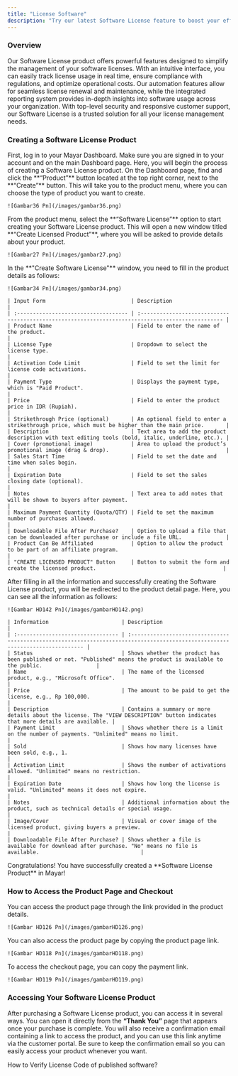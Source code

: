 ```yaml
---
title: "License Software"
description: "Try our latest Software License feature to boost your efficiency and productivity today!"
---
```


### Overview

Our Software License product offers powerful features designed to simplify the management of your software licenses. With an intuitive interface, you can easily track license usage in real time, ensure compliance with regulations, and optimize operational costs. Our automation features allow for seamless license renewal and maintenance, while the integrated reporting system provides in-depth insights into software usage across your organization. With top-level security and responsive customer support, our Software License is a trusted solution for all your license management needs.

### Creating a Software License Product

<Steps>
  <Step title="Log in to Dashboard">
    First, log in to your Mayar Dashboard. Make sure you are signed in to your account and on the main Dashboard page. Here, you will begin the process of creating a Software License product.
  </Step>
  <Step title="Access Product Menu">
    On the Dashboard page, find and click the **“Product”** button located at the top right corner, next to the **“Create”** button. This will take you to the product menu, where you can choose the type of product you want to create.

    ![Gambar36 Pn](/images/gambar36.png)
  </Step>
  <Step title="Select Software License Option">
    From the product menu, select the **“Software License”** option to start creating your Software License product. This will open a new window titled **“Create Licensed Product”**, where you will be asked to provide details about your product.

    ![Gambar27 Pn](/images/gambar27.png)
  </Step>
  <Step title="Fill in Product Details">
    In the **"Create Software License"** window, you need to fill in the product details as follows:

    ![Gambar34 Pn](/images/gambar34.png)

    | Input Form                           | Description                                                                                       |
    | :----------------------------------- | :------------------------------------------------------------------------------------------------ |
    | Product Name                         | Field to enter the name of the product.                                                           |
    | License Type                         | Dropdown to select the license type.                                                              |
    | Activation Code Limit                | Field to set the limit for license code activations.                                              |
    | Payment Type                         | Displays the payment type, which is "Paid Product".                                               |
    | Price                                | Field to enter the product price in IDR (Rupiah).                                                 |
    | Strikethrough Price (optional)       | An optional field to enter a strikethrough price, which must be higher than the main price.       |
    | Description                          | Text area to add the product description with text editing tools (bold, italic, underline, etc.). |
    | Cover (promotional image)            | Area to upload the product’s promotional image (drag & drop).                                     |
    | Sales Start Time                     | Field to set the date and time when sales begin.                                                  |
    | Expiration Date                      | Field to set the sales closing date (optional).                                                   |
    | Notes                                | Text area to add notes that will be shown to buyers after payment.                                |
    | Maximum Payment Quantity (Quota/QTY) | Field to set the maximum number of purchases allowed.                                             |
    | Downloadable File After Purchase?    | Option to upload a file that can be downloaded after purchase or include a file URL.              |
    | Product Can Be Affiliated            | Option to allow the product to be part of an affiliate program.                                   |
    | "CREATE LICENSED PRODUCT" Button     | Button to submit the form and create the licensed product.                                        |
  </Step>
  <Step title="View Product Details Page">
    After filling in all the information and successfully creating the Software License product, you will be redirected to the product detail page. Here, you can see all the information as follows:

    ![Gambar HD142 Pn](/images/gambarHD142.png)

    | Information                       | Description                                                                                                                    |
    | :-------------------------------- | :----------------------------------------------------------------------------------------------------------------------------- |
    | Status                            | Shows whether the product has been published or not. "Published" means the product is available to the public.                 |
    | Name                              | The name of the licensed product, e.g., "Microsoft Office".                                                                    |
    | Price                             | The amount to be paid to get the license, e.g., Rp 100,000.                                                                    |
    | Description                       | Contains a summary or more details about the license. The "VIEW DESCRIPTION" button indicates that more details are available. |
    | Payment Limit                     | Shows whether there is a limit on the number of payments. "Unlimited" means no limit.                                          |
    | Sold                              | Shows how many licenses have been sold, e.g., 1.                                                                               |
    | Activation Limit                  | Shows the number of activations allowed. "Unlimited" means no restriction.                                                     |
    | Expiration Date                   | Shows how long the license is valid. "Unlimited" means it does not expire.                                                     |
    | Notes                             | Additional information about the product, such as technical details or special usage.                                          |
    | Image/Cover                       | Visual or cover image of the licensed product, giving buyers a preview.                                                        |
    | Downloadable File After Purchase? | Shows whether a file is available for download after purchase. "No" means no file is available.                                |
  </Step>
  <Step title="Congratulations!">
    Congratulations! You have successfully created a **Software License Product** in Mayar!
  </Step>
</Steps>

### How to Access the Product Page and Checkout

<Steps>
  <Step title="Access Product Page">
    You can access the product page through the link provided in the product details.

    ![Gambar HD126 Pn](/images/gambarHD126.png)
  </Step>
  <Step title="Copy Product Page Link">
    You can also access the product page by copying the product page link.

    ![Gambar HD118 Pn](/images/gambarHD118.png)
  </Step>
  <Step title="Access Checkout Page">
    To access the checkout page, you can copy the payment link.

    ![Gambar HD119 Pn](/images/gambarHD119.png)
  </Step>
</Steps>

### Accessing Your Software License Product

After purchasing a Software License product, you can access it in several ways. You can open it directly from the **“Thank You”** page that appears once your purchase is complete. You will also receive a confirmation email containing a link to access the product, and you can use this link anytime via the customer portal. Be sure to keep the confirmation email so you can easily access your product whenever you want.

<Tip>
  How to Verify License Code of published software?
</Tip>